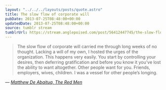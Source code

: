 ```yaml
---
layout: "../../../layouts/posts/quote.astro"
title: The slow flow of corporate will
pubDate: 2013-07-25T08:48:00+00:00
updatedDate: 2013-07-25T08:48:00+00:00
source: tumblr stream
tumblrUrl: https://stream.anglepoised.com/post/56412447745/the-slow-flow-of-corporate-will-carried-me-through
---
```


> The slow flow of corporate will carried me through long weeks of no thought. Lacking a will of my own, I hosted the urges of the organization. This happens very easily. You start by controlling your desires, then deferring gratification and before you know it you&rsquo;ve lost the ability to want altogether. Other people want for you. Friends, employers, wives, children. I was a vessel for other people&rsquo;s longing.

— <cite>[Matthew De Abaitua, _The Red Men_](https://www.goodreads.com/book/show/2263657.The_Red_Men)</cite>

